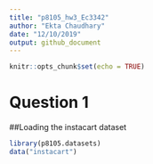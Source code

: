 ```yaml
---
title: "p8105_hw3_Ec3342"
author: "Ekta Chaudhary"
date: "12/10/2019"
output: github_document
---
```


```r
knitr::opts_chunk$set(echo = TRUE)
```

# Question 1

##Loading the instacart dataset

```r
library(p8105.datasets)
data("instacart")
```


